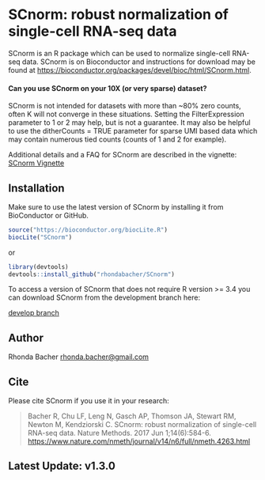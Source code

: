 # SCnorm: robust normalization of single-cell RNA-seq data

SCnorm is an R package which can be used to normalize single-cell RNA-seq data. SCnorm is on Bioconductor and instructions for download may be found at [https://bioconductor.org/packages/devel/bioc/html/SCnorm.html](https://bioconductor.org/packages/devel/bioc/html/SCnorm.html).

#### Can you use SCnorm on your 10X (or very sparse) dataset?

SCnorm is not intended for datasets with more than ~80% zero counts, often K will not converge in these situations. 
Setting the FilterExpression parameter to 1 or 2 may help, but is not a guarantee. 
It may also be helpful to use the ditherCounts = TRUE parameter for sparse UMI based data which may contain numerous tied counts (counts of 1 and 2 for example).

Additional details and a FAQ for SCnorm are described in the vignette: [SCnorm Vignette](https://www.biostat.wisc.edu/~kendzior/SCNORM/SCnorm_vignette.pdf)

## Installation

Make sure to use the latest version of SCnorm by installing it from BioConductor or GitHub. 

```R
source("https://bioconductor.org/biocLite.R")
biocLite("SCnorm")
```
or

```R
library(devtools)
devtools::install_github("rhondabacher/SCnorm")
```
To access a version of SCnorm that does not require R version >= 3.4 you can 
download SCnorm from the development branch here: 

[develop branch](https://github.com/rhondabacher/SCnorm/tree/devel)


## Author

Rhonda Bacher <rhonda.bacher@gmail.com>

## Cite
Please cite SCnorm if you use it in your research:

> Bacher R, Chu LF, Leng N, Gasch AP, Thomson JA, Stewart RM, Newton M, 
Kendziorski C. SCnorm: robust normalization of single-cell
RNA-seq data. Nature Methods. 2017 Jun 1;14(6):584-6.
[https://www.nature.com/nmeth/journal/v14/n6/full/nmeth.4263.html](https://www.nature.com/nmeth/journal/v14/n6/full/nmeth.4263.html)


## Latest Update: v1.3.0


